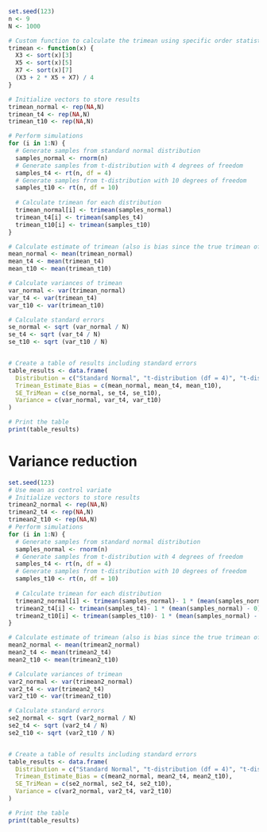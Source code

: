```r
set.seed(123)
n <- 9
N <- 1000

# Custom function to calculate the trimean using specific order statistics
trimean <- function(x) {
  X3 <- sort(x)[3]
  X5 <- sort(x)[5]
  X7 <- sort(x)[7]
  (X3 + 2 * X5 + X7) / 4
}

# Initialize vectors to store results
trimean_normal <- rep(NA,N)
trimean_t4 <- rep(NA,N)
trimean_t10 <- rep(NA,N)

# Perform simulations
for (i in 1:N) {
  # Generate samples from standard normal distribution
  samples_normal <- rnorm(n)
  # Generate samples from t-distribution with 4 degrees of freedom
  samples_t4 <- rt(n, df = 4)
  # Generate samples from t-distribution with 10 degrees of freedom
  samples_t10 <- rt(n, df = 10)
  
  # Calculate trimean for each distribution
  trimean_normal[i] <- trimean(samples_normal)
  trimean_t4[i] <- trimean(samples_t4)
  trimean_t10[i] <- trimean(samples_t10)
}

# Calculate estimate of trimean (also is bias since the true trimean of each distribution is 0)
mean_normal <- mean(trimean_normal)
mean_t4 <- mean(trimean_t4)
mean_t10 <- mean(trimean_t10)

# Calculate variances of trimean
var_normal <- var(trimean_normal)
var_t4 <- var(trimean_t4)
var_t10 <- var(trimean_t10)

# Calculate standard errors
se_normal <- sqrt (var_normal / N)
se_t4 <- sqrt (var_t4 / N)
se_t10 <- sqrt (var_t10 / N)


# Create a table of results including standard errors
table_results <- data.frame(
  Distribution = c("Standard Normal", "t-distribution (df = 4)", "t-distribution (df = 10)"),
  Trimean_Estimate_Bias = c(mean_normal, mean_t4, mean_t10),
  SE_TriMean = c(se_normal, se_t4, se_t10),
  Variance = c(var_normal, var_t4, var_t10)
)

# Print the table
print(table_results)
```

# Variance reduction
```r
set.seed(123)
# Use mean as control variate
# Initialize vectors to store results
trimean2_normal <- rep(NA,N)
trimean2_t4 <- rep(NA,N)
trimean2_t10 <- rep(NA,N)
# Perform simulations
for (i in 1:N) {
  # Generate samples from standard normal distribution
  samples_normal <- rnorm(n)
  # Generate samples from t-distribution with 4 degrees of freedom
  samples_t4 <- rt(n, df = 4)
  # Generate samples from t-distribution with 10 degrees of freedom
  samples_t10 <- rt(n, df = 10)
  
  # Calculate trimean for each distribution
  trimean2_normal[i] <- trimean(samples_normal)- 1 * (mean(samples_normal) - 0)
  trimean2_t4[i] <- trimean(samples_t4)- 1 * (mean(samples_normal) - 0)
  trimean2_t10[i] <- trimean(samples_t10)- 1 * (mean(samples_normal) - 0)
}

# Calculate estimate of trimean (also is bias since the true trimean of each distribution is 0)
mean2_normal <- mean(trimean2_normal)
mean2_t4 <- mean(trimean2_t4)
mean2_t10 <- mean(trimean2_t10)

# Calculate variances of trimean
var2_normal <- var(trimean2_normal)
var2_t4 <- var(trimean2_t4)
var2_t10 <- var(trimean2_t10)

# Calculate standard errors
se2_normal <- sqrt (var2_normal / N)
se2_t4 <- sqrt (var2_t4 / N)
se2_t10 <- sqrt (var2_t10 / N)


# Create a table of results including standard errors
table_results <- data.frame(
  Distribution = c("Standard Normal", "t-distribution (df = 4)", "t-distribution (df = 10)"),
  Trimean_Estimate_Bias = c(mean2_normal, mean2_t4, mean2_t10),
  SE_TriMean = c(se2_normal, se2_t4, se2_t10),
  Variance = c(var2_normal, var2_t4, var2_t10)
)

# Print the table
print(table_results)
```